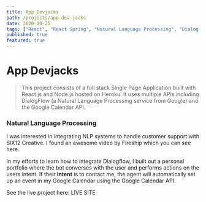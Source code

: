 ```yaml
---
title: App Devjacks
path: /projects/app-dev-jacks
date: 2020-10-25
tags: ["React", "React Spring", "Natural Language Processing", "Dialogflow"]
published: true
featured: true
---
```



# App Devjacks

> This project consists of a full stack Single Page Application built with React.js and Node.js hosted on Heroku.
It uses multiple APIs including <ExternalLink to="https://cloud.google.com/dialogflow">DialogFlow</ExternalLink> (a Natural Language Processing service from Google)
and the <ExternalLink to="https://developers.google.com/calendar">Google Calendar API.</ExternalLink>




### Natural Language Processing
I was interested in integrating NLP systems to handle customer support with <ExternalLink to="https://six12creative.com">SIX12 Creative</ExternalLink>.
I found an awesome video by <ExternalLink to="https://fireship.io/">Fireship</ExternalLink> which you can see <ExternalLink to="https://www.youtube.com/watch?v=0NXqwT3Y09E&ab_channel=Fireship">here</ExternalLink>.

In my efforts to learn how to integrate Dialogflow, I built out a personal portfolio where the bot converses with the user and performs actions on the users intent. If their **intent** is to contact me, the agent will automatically set up an event in my Google Calendar using the Google Calendar API.

See the live project here: <ExternalLink to="https://app.devjacks.com/">LIVE SITE</ExternalLink>

<Comments />